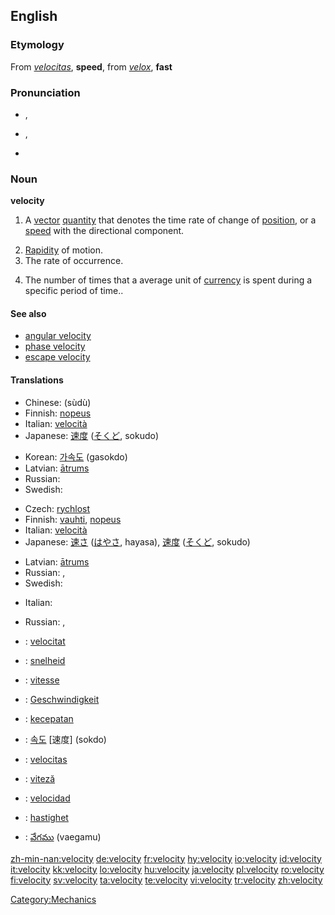 {{wikipedia|dab=velocity (disambiguation)|velocity}}
==English==

===Etymology===
From {{etyl|la}} ''[[velocitas]]'', '''speed''', from ''[[velox]]'', '''fast'''

===Pronunciation===
* {{a|RP}} {{IPA|/vəˈlɒsəti/}}, {{SAMPA|/v@"lQs@ti/}}
* {{a|GenAm}} {{IPA|/vəˈlɑsəti/}}, {{SAMPA|/v@"lAs@ti/}}
* {{audio|en-us-velocity.ogg|Audio (US)}}

===Noun===
{{wikipedia}}
'''velocity'''

# {{physics}} A [[vector]] [[quantity]] that denotes the time rate of change of [[position]], or a [[speed]] with the directional component.
# [[rapidity|Rapidity]] of motion.
# The rate of occurrence.
# {{economics}} The number of times that a average unit of [[currency]] is spent during a specific period of time..

====See also====
* [[angular velocity]]
* [[phase velocity]]
* [[escape velocity]]

====Translations====
{{trans-top|vector quantity}}
* Chinese: {{Hani|[[速度]]}} (sùdù)
* Finnish: [[nopeus]]
* Italian: [[velocità]] {{f}}
* Japanese: [[速度]] ([[そくど]], sokudo)
{{trans-mid}}
* Korean: [[가속도]] (gasokdo)
* Latvian: [[ātrums]] {{m}}
* Russian: {{t|ru|скорость|tr=skórost’|f}}
* Swedish: {{t|sv|hastighet|c}}
{{trans-bottom}}

{{trans-top|rapidity of motion}}
* Czech: [[rychlost]] {{f}}
* Finnish: [[vauhti]], [[nopeus]]
* Italian: [[velocità]] {{f}}
* Japanese: [[速さ]] ([[はやさ]], hayasa), [[速度]] ([[そくど]], sokudo)
{{trans-mid}}
* Latvian: [[ātrums]] {{m}}
* Russian: {{t|ru|скорость|tr=skórost’|f}}, {{t|ru|быстрота|tr=bystrotá|f}}
* Swedish: {{t|sv|fart|c}}
{{trans-bottom}}

{{trans-top|the rate of occurrence}}
* Italian: {{t|it|velocità|f}}
{{trans-mid}}
* Russian: {{t|ru|скорость|tr=skórost’|f}}, {{t|ru|быстрота|tr=bystrotá|f}}
{{trans-bottom}}

{{checktrans-top}}
* {{ttbc|Catalan}}: [[velocitat]] {{f}}
* {{ttbc|Dutch}}: [[snelheid]] {{f}}
* {{ttbc|French}}: [[vitesse]] {{f}}
* {{ttbc|German}}: [[Geschwindigkeit]] {{f}}
* {{ttbc|Indonesian}}: [[cepat|kecepatan]]
* {{ttbc|Korean}}: [[속도]] [速度] (sokdo)
{{trans-mid}}
* {{ttbc|Latin}}: [[velocitas]] {{f}}
* {{ttbc|Romanian}}: [[viteză]] {{f}}
* {{ttbc|Spanish}}: [[velocidad]] {{f}}
* {{ttbc|Swedish}}: [[hastighet]] {{c}}
* {{ttbc|Telugu}}: [[వేగము]] (vaegamu)
{{trans-bottom}}

[[Category:Mechanics]]

[[zh-min-nan:velocity]]
[[de:velocity]]
[[fr:velocity]]
[[hy:velocity]]
[[io:velocity]]
[[id:velocity]]
[[it:velocity]]
[[kk:velocity]]
[[lo:velocity]]
[[hu:velocity]]
[[ja:velocity]]
[[pl:velocity]]
[[ro:velocity]]
[[fi:velocity]]
[[sv:velocity]]
[[ta:velocity]]
[[te:velocity]]
[[vi:velocity]]
[[tr:velocity]]
[[zh:velocity]]